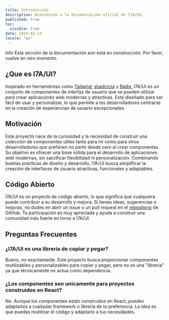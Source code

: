 ```yaml
---
title: Introducción
description: Bienvenido a la documentación oficial de I7A/UI.
published: true
toc:
  visible: true
date: 2024-03-14
locale: "es"
---
```


<Callout variant="tip">
  <CalloutTitle>Info</CalloutTitle>
  <CalloutDescription>
    Esta sección de la documentación aún está en construcción. Por favor, vuelve
    en otro momento.
  </CalloutDescription>
</Callout>

## ¿Que es I7A/UI?

Inspirado en herramientas como [Tailwind](https://tailwindcss.com), [shadcn/ui](https://ui.shadcn.com) y [Radix](https://radix-ui.com), I7A/UI es un conjunto de componentes de interfaz de usuario que se pueden utilizar para crear aplicaciones web modernas y atractivas. Está diseñado para ser fácil de usar y personalizar, lo que permite a los desarrolladores centrarse en la creación de experiencias de usuario excepcionales.

## Motivación

Este proyecto nace de la curiosidad y la necesidad de construir una colección de componentes utiles tanto para mí como para otros desarrolladores que prefieren no partir desde cero al crear componentes. Su objetivo es ofrecer una base sólida para el desarrollo de aplicaciones web modernas, sin sacrificar flexibilidad ni personalización. Combinando buenas prácticas de diseño y desarrollo, I7A/UI busca simplificar la creación de interfaces de usuario atractivas, funcionales y adaptables.

## Código Abierto

I7A/UI es un proyecto de código abierto, lo que significa que cualquiera puede contribuir a su desarrollo y mejora. Si tienes ideas, sugerencias o mejoras, no dudes en abrir un issue o un pull request en el [repositorio](https://github.com/figueroaignacio/i7a-ui) de GitHub. Tu participación es muy apreciada y ayuda a construir una comunidad más fuerte en torno a I7A/UI.

## Preguntas Frecuentes

### ¿I7A/UI es una libreria de copiar y pegar?

Bueno, no exactamente. Este proyecto busca proporcionar componentes reutilizables y personalizables para copiar y pegar, pero no es una "libreria" ya que técnicamente no actua como dependencia.

### ¿Los componentes son unicamente para proyectos construidos en React?

No. Aunque los componentes están construidos en React, puedes adaptarlos a cualquier framework o libreria de tu preferencia. La idea es que puedas reutilizar el código y adaptarlo a tus necesidades.
